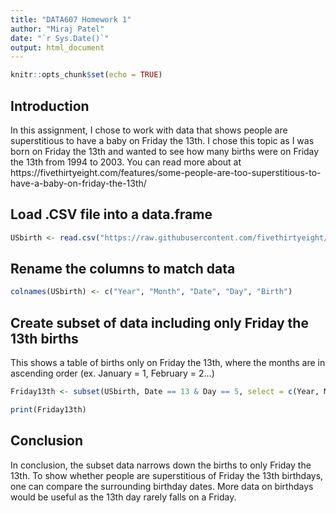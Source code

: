 ---
title: "DATA607 Homework 1"
author: "Miraj Patel"
date: "`r Sys.Date()`"
output: html_document
---

```{r setup, include=FALSE}
knitr::opts_chunk$set(echo = TRUE)
```

## Introduction

In this assignment, I chose to work with data that shows people are superstitious to have a baby on Friday the 13th. I chose this topic as I was born on Friday the 13th and wanted to see how many births were on Friday the 13th from 1994 to 2003. You can read more about at https://fivethirtyeight.com/features/some-people-are-too-superstitious-to-have-a-baby-on-friday-the-13th/

## Load .CSV file into a data.frame

```{r load .csv file into data.frame, message=FALSE}

USbirth <- read.csv("https://raw.githubusercontent.com/fivethirtyeight/data/refs/heads/master/births/US_births_1994-2003_CDC_NCHS.csv")

```

## Rename the columns to match data

```{r Rename column name to match data} 

colnames(USbirth) <- c("Year", "Month", "Date", "Day", "Birth")

```

## Create subset of data including only Friday the 13th births

This shows a table of births only on Friday the 13th, where the months are in ascending order (ex. January = 1, February = 2...)

```{r Create subset of data that includes only Friday the 13th births}

Friday13th <- subset(USbirth, Date == 13 & Day == 5, select = c(Year, Month, Birth) )

print(Friday13th)

```


## Conclusion

In conclusion, the subset data narrows down the births to only Friday the 13th. To show whether people are superstitious of Friday the 13th birthdays, one can compare the surrounding birthday dates. More data on birthdays would be useful as the 13th day rarely falls on a Friday.
